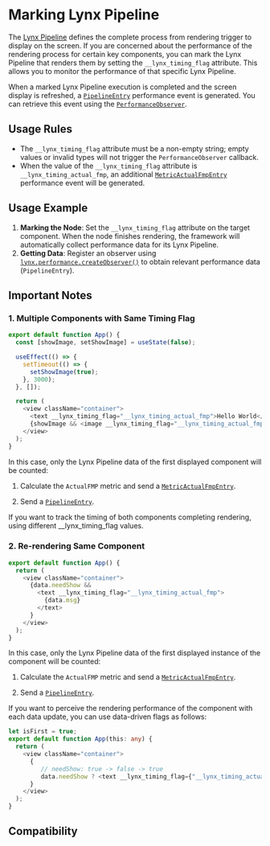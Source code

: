 # Marking Lynx Pipeline

The [Lynx Pipeline](/guide/spec#lynx-pipeline) defines the complete process from rendering trigger to display on the screen. If you are concerned about the performance of the rendering process for certain key components, you can mark the Lynx Pipeline that renders them by setting the `__lynx_timing_flag` attribute. This allows you to monitor the performance of that specific Lynx Pipeline.

When a marked Lynx Pipeline execution is completed and the screen display is refreshed, a [`PipelineEntry`](/api/lynx-api/performance-api/performance-entry/pipeline-entry) performance event is generated. You can retrieve this event using the [`PerformanceObserver`](/api/lynx-api/performance-api/performance-observer).

## Usage Rules

- The `__lynx_timing_flag` attribute must be a non-empty string; empty values or invalid types will not trigger the `PerformanceObserver` callback.
- When the value of the `__lynx_timing_flag` attribute is `__lynx_timing_actual_fmp`, an additional [`MetricActualFmpEntry`](/api/lynx-api/performance-api/performance-entry/metric-actual-fmp-entry) performance event will be generated.

## Usage Example

1. **Marking the Node**: Set the `__lynx_timing_flag` attribute on the target component. When the node finishes rendering, the framework will automatically collect performance data for its Lynx Pipeline.
2. **Getting Data**: Register an observer using [`lynx.performance.createObserver()`](/api/lynx-api/lynx/lynx-performance#createobserver) to obtain relevant performance data (`PipelineEntry`).


<Go
  example="performance-api"
  defaultFile="src/pipeline-entry/index.tsx"
  defaultEntryFile="dist/pipeline-entry.lynx.bundle"
  img="https://lf-lynx.tiktok-cdns.com/obj/lynx-artifacts-oss-sg/lynx-website/assets/doc/pipeline-entry-demo.jpeg"
  entry="src/pipeline-entry"
  highlight="{11-21,34}"
/>

## Important Notes

### 1. Multiple Components with Same Timing Flag

```ts
export default function App() {
  const [showImage, setShowImage] = useState(false);

  useEffect(() => {
    setTimeout(() => {
      setShowImage(true);
    }, 3000);
  }, []);

  return (
    <view className="container">
      <text __lynx_timing_flag="__lynx_timing_actual_fmp">Hello World</text>
      {showImage && <image __lynx_timing_flag="__lynx_timing_actual_fmp" src="xxxx.png" />}
    </view>
  );
}
```

In this case, only the Lynx Pipeline data of the first displayed component will be counted:

1. Calculate the `ActualFMP` metric and send a [`MetricActualFmpEntry`](/api/lynx-api/performance-api/performance-entry/metric-actual-fmp-entry).

2. Send a [`PipelineEntry`](/api/lynx-api/performance-api/performance-entry/pipeline-entry).

If you want to track the timing of both components completing rendering, using different \_\_lynx_timing_flag values.

### 2. Re-rendering Same Component

```ts
export default function App() {
  return (
    <view className="container">
      {data.needShow &&
        <text __lynx_timing_flag="__lynx_timing_actual_fmp">
          {data.msg}
        </text>
      }
    </view>
  );
}
```

In this case, only the Lynx Pipeline data of the first displayed instance of the component will be counted:

1. Calculate the `ActualFMP` metric and send a [`MetricActualFmpEntry`](/api/lynx-api/performance-api/performance-entry/metric-actual-fmp-entry).

2. Send a [`PipelineEntry`](/api/lynx-api/performance-api/performance-entry/pipeline-entry).

If you want to perceive the rendering performance of the component with each data update, you can use data-driven flags as follows:

```ts
let isFirst = true;
export default function App(this: any) {
  return (
    <view className="container">
      {
         // needShow: true -> false -> true
         data.needShow ? <text __lynx_timing_flag={"__lynx_timing_actual_fmp" + (isFirst ? "" : +data.id)}>{data.msg}</text> : null
      }
    </view>
  );
}
```

## Compatibility


<LegacyCompatTable metadata="lynx-api/performance-api/timing-flag" />
